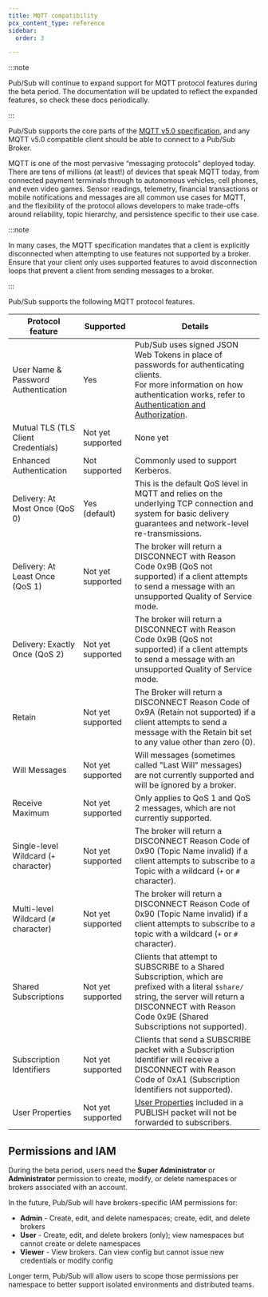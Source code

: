 ```yaml
---
title: MQTT compatibility
pcx_content_type: reference
sidebar:
  order: 3

---
```


:::note


Pub/Sub will continue to expand support for MQTT protocol features during the beta period. The documentation will be updated to reflect the expanded features, so check these docs periodically.


:::

Pub/Sub supports the core parts of the [MQTT v5.0 specification](https://docs.oasis-open.org/mqtt/mqtt/v5.0/mqtt-v5.0.html), and any MQTT v5.0 compatible client should be able to connect to a Pub/Sub Broker.

MQTT is one of the most pervasive “messaging protocols” deployed today. There are tens of millions (at least!) of devices that speak MQTT today, from connected payment terminals through to autonomous vehicles, cell phones, and even video games. Sensor readings, telemetry, financial transactions or mobile notifications and messages are all common use cases for MQTT, and the flexibility of the protocol allows developers to make trade-offs around reliability, topic hierarchy, and persistence specific to their use case.

:::note


In many cases, the MQTT specification mandates that a client is explicitly disconnected when attempting to use features not supported by a broker. Ensure that your client only uses supported features to avoid disconnection loops that prevent a client from sending messages to a broker.


:::

Pub/Sub supports the following MQTT protocol features.

| Protocol feature                      | Supported         | Details                                                                                                                                                                                                                                    |
| ------------------------------------- | ----------------- | ------------------------------------------------------------------------------------------------------------------------------------------------------------------------------------------------------------------------------------------ |
| User Name & Password Authentication   | Yes               | Pub/Sub uses signed JSON Web Tokens in place of passwords for authenticating clients. <br/> For more information on how authentication works, refer to [Authentication and Authorization](/pub-sub/platform/authentication-authorization). |
| Mutual TLS (TLS Client Credentials)   | Not yet supported | None yet                                                                                                                                                                                                                                   |
| Enhanced Authentication               | Not supported     | Commonly used to support Kerberos.                                                                                                                                                                                                         |
| Delivery: At Most Once (QoS 0)        | Yes (default)     | This is the default QoS level in MQTT and relies on the underlying TCP connection and system for basic delivery guarantees and network-level re-transmissions.                                                                             |
| Delivery: At Least Once (QoS 1)       | Not yet supported | The broker will return a DISCONNECT with Reason Code 0x9B (QoS not supported) if a client attempts to send a message with an unsupported Quality of Service mode.                                                                          |
| Delivery: Exactly Once (QoS 2)        | Not yet supported | The broker will return a DISCONNECT with Reason Code 0x9B (QoS not supported) if a client attempts to send a message with an unsupported Quality of Service mode.                                                                          |
| Retain                                | Not yet supported | The Broker will return a DISCONNECT Reason Code of 0x9A (Retain not supported) if a client attempts to send a message with the Retain bit set to any value other than zero (0).                                                            |
| Will Messages                         | Not yet supported | Will messages (sometimes called "Last Will" messages) are not currently supported and will be ignored by a broker.                                                                                                                         |
| Receive Maximum                       | Not yet supported | Only applies to QoS 1 and QoS 2 messages, which are not currently supported.                                                                                                                                                               |
| Single-level Wildcard (`+` character) | Not yet supported | The broker will return a DISCONNECT Reason Code of 0x90 (Topic Name invalid) if a client attempts to subscribe to a Topic with a wildcard (`+` or `#` character).                                                                          |
| Multi-level Wildcard (`#` character)  | Not yet supported | The broker will return a DISCONNECT Reason Code of 0x90 (Topic Name invalid) if a client attempts to subscribe to a topic with a wildcard (`+` or `#` character).                                                                          |
| Shared Subscriptions                  | Not yet supported | Clients that attempt to SUBSCRIBE to a Shared Subscription, which are prefixed with a literal `$share/` string, the server will return a DISCONNECT with Reason Code 0x9E (Shared Subscriptions not supported).                            |
| Subscription Identifiers              | Not yet supported | Clients that send a SUBSCRIBE packet with a Subscription Identifier will receive a DISCONNECT with Reason Code of 0xA1 (Subscription Identifiers not supported).                                                                           |
| User Properties                       | Not yet supported | [User Properties](https://docs.oasis-open.org/mqtt/mqtt/v5.0/os/mqtt-v5.0-os.html#_Toc464547991) included in a PUBLISH packet will not be forwarded to subscribers.                                                                        |

## Permissions and IAM

During the beta period, users need the **Super Administrator** or **Administrator** permission to create, modify, or delete namespaces or brokers associated with an account.

In the future, Pub/Sub will have brokers-specific IAM permissions for:

* **Admin** - Create, edit, and delete namespaces; create, edit, and delete brokers
* **User** - Create, edit, and delete brokers (only); view namespaces but cannot create or delete namespaces
* **Viewer** - View brokers. Can view config but cannot issue new credentials or modify config

Longer term, Pub/Sub will allow users to scope those permissions per namespace to better support isolated environments and distributed teams.
